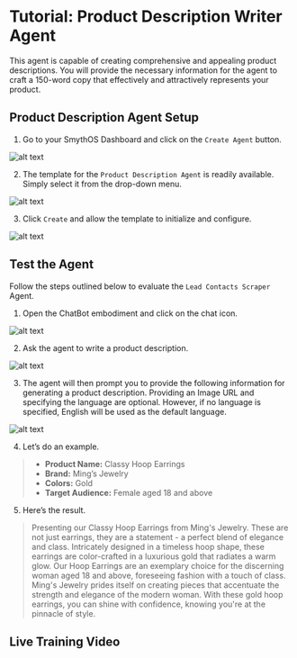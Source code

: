 # Tutorial: Product Description Writer Agent

This agent is capable of creating comprehensive and appealing product descriptions. You will provide the necessary information for the agent to craft a 150-word copy that effectively and attractively represents your product.

<Youtube videoId="JGzVwz-cn0M" title="SmythOS -  Product Description Writer Agent" />

## Product Description Agent Setup

1. Go to your SmythOS Dashboard and click on the `Create Agent` button.

<Image src="/img/product_description_writer_agent_agent/Image 1.png" alt="alt text" />

2. The template for the `Product Description Agent` is readily available. Simply select it from the drop-down menu.

<Image src="/img/product_description_writer_agent/Image 2.png" alt="alt text" />

3. Click `Create` and allow the template to initialize and configure.

<Image src="/img/product_description_writer_agent/Image 3.png" alt="alt text" />

## Test the Agent

Follow the steps outlined below to evaluate the `Lead Contacts Scraper` Agent.

1. Open the ChatBot embodiment and click on the chat icon.

<Image src="/img/product_description_writer_agent/Image 4.png" alt="alt text" />

2. Ask the agent to write a product description.

<Image src="/img/product_description_writer_agent/Image 5.png" alt="alt text" />

3. The agent will then prompt you to provide the following information for generating a product description. Providing an Image URL and specifying the language are optional. However, if no language is specified, English will be used as the default language.

<Image src="/img/product_description_writer_agent/Image 6.png" alt="alt text" />

4. Let’s do an example.

>- **Product Name:** Classy Hoop Earrings
>- **Brand:** Ming’s Jewelry
>- **Colors:** Gold
>- **Target Audience:** Female aged 18 and above

5. Here’s the result.

>Presenting our Classy Hoop Earrings from Ming's Jewelry. These are not just earrings, they are a statement - a perfect blend of elegance and class. Intricately designed in a timeless hoop shape, these earrings are color-crafted in a luxurious gold that radiates a warm glow. Our Hoop Earrings are an exemplary choice for the discerning woman aged 18 and above, foreseeing fashion with a touch of class. Ming's Jewelry prides itself on creating pieces that accentuate the strength and elegance of the modern woman. With these gold hoop earrings, you can shine with confidence, knowing you're at the pinnacle of style.

## Live Training Video

<Youtube videoId="idJFtHnkyg4" title="SmythOS -  Product Description Writer Live Training" />